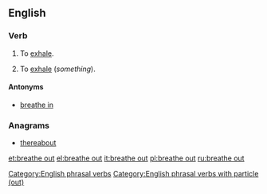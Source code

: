==English==

===Verb===
{{en-verb|head=[[breathe]] [[out]]|breathes out|breathing out|breathed out}}

# {{intransitive}} To [[exhale]].
# {{transitive}} To [[exhale]] (''something'').

====Antonyms====
* [[breathe in]]

===Anagrams===
* [[thereabout#English|thereabout]]

[[Category:English phrasal verbs]]
[[Category:English phrasal verbs with particle (out)]]

[[et:breathe out]]
[[el:breathe out]]
[[it:breathe out]]
[[pl:breathe out]]
[[ru:breathe out]]